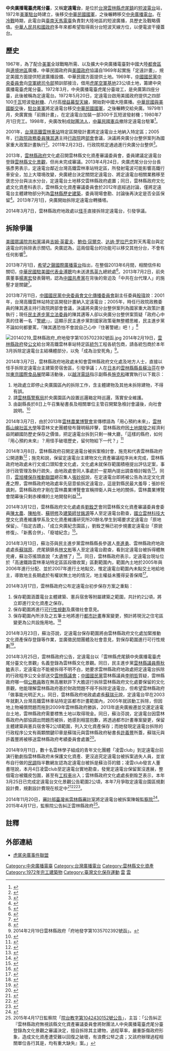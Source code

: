 {{coord|23|43|29.9|N|120|25|01.4|E|region:TW-YUN_type:landmark|display=title}}
'''中央廣播電臺虎尾分臺'''，又稱'''定遠電台'''，是位於[[台灣|台灣]][[雲林縣|雲林縣]][[虎尾鎮|虎尾鎮]]的[[短波電台|短波電台]]站，1972年[[美軍駐台|美軍駐台]]時建立，後移交[[中華民國國軍|中華民國國軍]]，之後輾轉移交[[中央廣播電台|中央廣播電台]]。在[[冷戰|冷戰]]時期，此電台與[[臺南天馬電臺|臺南天馬電臺]]負責對大陸地區的短波廣播，具歷史及戰略價值。[[中華人民共和國政府|中華人民共和國政府]]多年來都希望取得兩分台短波天線方位，以便電波干擾蓋台。

==歷史==
1967年，為了配合[[美軍|美軍]]全球戰略所需、以及擴大中央廣播電臺對中國大陸[[都會區|都會區]]與[[邊境地區|邊境地區]]廣播，中華民國政府與[[美國政府|美國政府]]協議自1969年起實施「定遠計畫」，規定美國方面提供短波廣播設備、中華民國方面提供土地。1969年，[[中國國民黨中央委員會|中國國民黨中央委員會]]向[[國防部空軍司令部|空軍總司令部]]預訓部接洽，借用[[虎尾空軍基地|虎尾空軍基地]]23公頃土地，籌建中央廣播電臺虎尾分臺。1972年3月，中央廣播電臺虎尾分臺竣工，是央廣第四座分臺，此後被稱為定遠電台。1972年5月20日，定遠電台啟用美國政府提供之四部100[[千瓦|千瓦]]短波[[發射機|發射機]]、八付高[[增益|增益]][[幕型天線|幕型天線]]，開始對中國大陸廣播。[[中華民國與美國關係|中華民國與美國斷交]]後，[[駐台美軍|駐台美軍]]將定遠電台移交[[中華民國國軍|中華民國國軍]]，之後輾轉交給央廣。1979年1月，央廣實施「前鋒計畫」，在定遠電台加裝一部300千瓦短波發射機；1980年7月1日完工。1998年，央廣改制成[[財團法人|財團法人]]，[[中華民國憲兵|中華民國憲兵]]撤除定遠電台駐軍<ref>{{cite news|author=|url=https://nchdb.boch.gov.tw/assets/overview/culturalLandscape/20140325000001|title=雲林縣虎尾鎮中央廣播電臺虎尾分臺|publisher=[[文化部文化資產局|文化部文化資產局]]國家文化資產網|date=2017|accessdate=2021-09-11}}</ref>。

2001年，[[台灣高鐵|台灣高鐵]][[雲林車站|雲林車站]]特定區開發計畫將定遠電台土地納入特定區；2005年，[[行政院政務委員|行政院政務委員]][[陳其邁|陳其邁]]主持[[行政院|行政院]]跨[[部會|部會]]會議，決議將央廣分台整併案列為國家重大政策計畫執行<ref>{{cite news|url=http://udn.com/NEWS/NATIONAL/NAT1/7952724.shtml| title=央廣天馬、定遠2分台 美戰略電台舊址 |author=洪哲政|work=[[聯合晚報|聯合晚報]] | date=2013-06-09}}</ref>。2011年2月23日，行政院核定通過進行央廣分台整併<ref>{{cite news| url=http://www.taiwanembassy.org/ct.asp?xItem=396229&ctNode=2221&mp=2| title=駐美代表處澄清媒體報導「中央廣播電台分台拆遷」事| work=[[駐美國臺北經濟文化代表處|駐美國臺北經濟文化代表處]]| date=2013-07-02| author=新聞稿| location=| accessdate=2014-09-13| deadurl=yes| archiveurl=https://web.archive.org/web/20140913174307/http://www.taiwanembassy.org/ct.asp?xItem=396229&ctNode=2221&mp=2| archivedate=2014-09-13}}</ref>。

2013年，[[雲林縣政府|雲林縣政府]]文化處召開雲林縣文化資產審議委員會，委員建議定遠電台登錄[[雲林縣文化景觀|雲林縣文化景觀]]，但尚未完成審議。2013年4月24日，央廣虎尾分台分台長張彥男表示，定遠電台鄰近台灣高鐵雲林車站特定區，所發射電波可能影響高鐵行車安全，加上大環境改變，央廣總台決定關閉定遠電台、將定遠電台相關業務移至褒忠分台與淡水分台，定遠電台土地移交雲林縣政府處置；同日，雲林縣政府文化處文化資產科表示，雲林縣文化資產審議委員會於2012年底經過討論，僅將定遠電台主體建物部分列為[[雲林縣歷史建築|雲林縣歷史建築]]，委員現場會勘、討論後再決定是否全區保留<ref>{{cite news | url=http://news.ltn.com.tw/news/local/paper/673526| title=央廣虎尾台宿舍區 改建將拆 地方爭保留|work=[[自由時報|自由時報]]| date=2013-04-25 | author=林國賢、鄭旭凱 | location=|accessdate=2014-09-13}}</ref>。2013年7月1日，央廣開始拆除定遠電台轉播塔。

2014年3月7日，雲林縣政府地政處以[[怪手|怪手]]直接拆除定遠電台，引發爭議。

==拆除爭議==
{{main|臺南天馬電臺#國際關注七一拆台爭議}}
[[美國眾議院|美國眾議院]][[共和黨_(美國)|共和黨]]議員[[吉姆·英霍夫|吉姆·英霍夫]]、[[鮑伯·寇爾克|鮑伯·寇爾克]]、[[达纳·罗拉巴克|达纳·罗拉巴克]]對天馬電台與定遠電台的拆除表示關切。央廣認為，這兩個電台的功能可以移交其他分台，不會有任何影響<ref name="BBC">{{cite news | url=http://www.bbc.co.uk/zhongwen/trad/china/2013/07/130702_taiwan_radio_station.shtml| title=美議員敦促台灣勿拆短波廣播轉播塔|work=[[BBC中文網|BBC中文網]]| date=2013-07-01 | author= | location=}}</ref>。

2013年7月1日，[[希望之聲國際廣播電台|希望之聲國際廣播電台]]指出，在整個2013年6月間，相關信件和關切，[[中華民國駐美國代表|中華民國駐美國代表]][[金溥聰|金溥聰]]均未送達[[馬英九|馬英九]]總統處<ref>{{cite news| url=http://big5.soundofhope.org/node/370044| title=金溥聰和央廣罔顧美方訴求 拆毀天馬台天線| work=希望之聲國際廣播電台| date=2013-07-01| author=| location=| deadurl=yes| archiveurl=https://web.archive.org/web/20130704043328/http://big5.soundofhope.org/node/370044| archivedate=2013-07-04}}</ref>。2013年7月2日，前央廣董事[[楊憲宏|楊憲宏]]發表聲明，認為[[中國共產黨|中國共產黨]]在背後的脅迫及「中共在台代理人」的施壓才是關鍵<ref name="楊憲宏聲明">{{cite news | url=http://big5.soundofhope.org/node/370184| title=央廣「自毀長城」 前董事楊憲宏發布聲明|work=希望之聲國際廣播電台| date=2013-07-02| author= 楊憲宏| location=}}</ref>。

2013年7月11日，[[中國國民黨中央委員會文化傳播委員會|中國國民黨中央委員會文化傳播委員會]]副主任委員[[殷瑋|殷瑋]]說：2001年，台灣高鐵雲林站特定區開發計畫納入定遠電台；2005年，時任行政院政務委員的陳其邁主持行政院跨部會會議，決議將央廣分台整併案列為國家重大政策計畫執行；現任[[民主進步黨|民主進步黨]][[立法委員|立法委員]]的陳其邁等人卻以央廣分台整併案質疑「政府心中真的住著一名『[[警總|警總]]』」，這顯示民主進步黨對國家政策毫無整體思維，民主進步黨不論如何都要罵，「陳其邁恐怕不會說自己心中『住著警總』吧！」<ref>{{Cite web|url=http://www.cna.com.tw/News/aIPL/201307110450.aspx|author=黃名璽|language=zh-tw|title=央廣分台整併 藍：綠執政決議|publisher=[[中央通訊社|中央通訊社]]|date=2013-07-11|accessdate=2013-07-12|archive-url=https://web.archive.org/web/20140308162507/http://www.cna.com.tw/News/aIPL/201307110450.aspx|archive-date=2014-03-08|dead-url=yes}}</ref>

[[File:20140219_雲林縣政府_府地發字第1035702392號函.jpg|thumb]]
2014年2月19日，[[雲林縣政府|雲林縣政府]]發[[公文|公文]]給台灣高鐵雲林車站特定區[[統包|統包]]工程各統包商，請各統包商於本年3月拆除定遠電台主結構體部分，以免「成為治安死角」<ref>2014年2月19日雲林縣政府「府地發字第1035702392號函」。</ref>。

2014年3月7日，雲林縣政府地政處未知會雲林縣政府文化處及地方人士，直接以怪手拆除定遠電台主建築旁宿舍區，引發爭議；人在[[日本|日本]]的[[雲林縣縣長|雲林縣縣長]][[蘇治芬|蘇治芬]]在參加[[東京國際食品展|東京國際食品展]]閉幕活動後，以[[越洋電話|越洋電話]]指示副縣長[[施克和|施克和]]確實執行以下裁示：
#地政處立即停止央廣園區內的拆除工作，含主體建物及其他未拆除建物，不得有誤。
#請[[雲林縣政府警察局|雲林縣警察局]]於央廣園區內設置巡邏箱定時巡邏，落實安全維護。
#由副縣長於8日上午召集秘書長及相關單位主管召開緊急檢討會議後，向社會說明。<ref>{{cite news| url=http://www.yunlin.gov.tw/News/detail.asp?id=201403080001| title=央廣虎尾分台遭拆除，蘇治芬震怒| work=雲林縣政府新聞參考資料| date=2014-03-08| author=雲林縣政府| location=| accessdate=2014-08-16| archive-url=https://web.archive.org/web/20140819083657/http://www.yunlin.gov.tw/News/detail.asp?id=201403080001| archive-date=2014-08-19| dead-url=yes}}</ref>

2014年3月7日，由於2013年[[雲林農業博覽會|雲林農業博覽會]]宣傳標語為「用心預約未來」，[[雲林縣山線社區大學|雲林縣山線社區大學]]等雲林文史團體發布聲明稿抨擊，雲林縣政府因[[土地開發|土地開發]]之經濟利益罔顧國防歷史保存之價值，把定遠電台拆到只剩一棟大廳，「這樣的縣府，如何『用心預約未來』？用怪手破壞歷史，留何物給下一代？」<ref>{{cite news | url=http://newtalk.tw/news/2014/03/07/45036.html| title=具歷史價值央廣虎尾分台遭拆 居民錯愕|work=[[新頭殼|新頭殼]]| date=2014-03-07 | author=李雲深| location=|accessdate=2014-03-15}}</ref>

2014年3月8日，雲林縣政府召開定遠電台被拆案檢討會，施克和代表雲林縣政府公開道歉<ref>{{cite news | url=http://www.chinatimes.com/realtimenews/20140308002749-260405| title=準文化資產 央廣虎尾分台遭拆 雲府道歉|work=[[中廣新聞|中廣新聞]]| date=2014-03-08 | author=龐清廉 | location=|accessdate=2014-03-15}}</ref>；施克和說，保留定遠電台主建物文化資產審議程序尚未完成，雲林縣政府地政處未行文或口頭知會文化處，文化處未就保存範圍積極提出評估定案，事涉行政管理及執行疏失，由地政處會同人事處於一星期內提出調查檢討報告<ref>{{cite news| url=http://www.cna.com.tw/news/aedu/201403080205-1.aspx| title=央廣虎尾台拆除 雲縣府查疏失| work=中央通訊社| date=2014-03-08| author=葉子綱| location=| accessdate=2014-03-08| archive-url=https://web.archive.org/web/20140308134003/http://www.cna.com.tw/news/aedu/201403080205-1.aspx| archive-date=2014-03-08| dead-url=yes}}</ref>。同日，[[雲旭樓保存推動聯盟|雲旭樓保存推動聯盟]]總召集人[[張妙祝|張妙祝]]說，在定遠電台即將被公告為法定文化資產之際，雲林縣政府地政處率先惡意偷拆定遠電台，這是對縣民最大羞辱；張妙祝諷刺，雲林縣政府才剛在雲林農業博覽會宣稱捍衛人與土地的關係，雲林農業博覽會閉幕後只剩赤裸裸的土地開發利益<ref>{{cite news | url=http://www.chinatimes.com/newspapers/20140309000317-260107| title=雲縣府起內訌 虎尾電台被偷拆|work=[[中國時報|中國時報]]| date=2014-03-09 | author=周麗蘭 | location=|accessdate=2014-03-09}}</ref>。

2014年3月12日，雲林縣政府文化處處長[[劉銓芝|劉銓芝]]會同雲林縣文化資產審議委員會委員[[陳太農|陳太農]]、[[陳柏年|陳柏年]]、[[蘇明修|蘇明修]]及[[建築師|建築師]][[甘銘源|甘銘源]]等人至定遠電台勘查，[[國立雲林科技大學|國立雲林科技大學]]文化資產維護學系及文化資產維護研究所20餘名學生到場要求定遠電台「原地保留」、「指定古蹟」、「成立央廣紀念園區」，劉銓芝稱已初步規畫定遠電台「原貌修復」、「新舊合併」、「廢墟紀念」<ref>{{cite news | url=http://www.chinatimes.com/newspapers/20140313001865-260107| title=央廣虎尾台遭拆|work=中國時報| date=2014-03-13 | author=張朝欣 | location=|accessdate=2014-03-15}}</ref>。

2014年3月13日，蘇治芬與民主進步黨雲林縣縣長參選人[[李進勇|李進勇]]、雲林縣政府地政處處長[[蘇瑞原|蘇瑞原]]、虎尾鎮鎮長[[林文彬|林文彬]]等人至定遠電台勘查，看到定遠電台被拆得體無完膚，蘇治芬搖頭直說「太遺憾了」<ref>{{cite news | url=http://udn.com/NEWS/DOMESTIC/DOM5/8546556.shtml| title=央廣虎尾分台遭拆 蘇治芬補救|work=[[聯合報|聯合報]]| date=2014-03-14 | author=蔡維斌 | location=|accessdate=2014-03-15}}</ref>。同日，雲林縣政府表示，定遠電台現址位於「高速鐵路雲林車站特定區區段徵收案」區劃範圍內，範圍內土地於2005年與2006年進行分配、並於2007年進行土地點交，惟定遠電台範圍內未點交土地給地主，導致地主長期處於有權狀無土地的情況，地主權益未獲得妥善保障<ref>{{cite news| url=http://www.yunlin.gov.tw/News/detail.asp?id=201403130002| title=蘇治芬縣長視察央廣虎尾分台| work=雲林縣政府新聞參考資料| date=2014-03-13| author=雲林縣政府| location=| accessdate=2014-08-16| archive-url=https://web.archive.org/web/20190207130624/https://www.yunlin.gov.tw/News/detail.asp?id=201403130002| archive-date=2019-02-07| dead-url=yes}}</ref>。

2014年3月17日，雲林縣政府公布定遠電台初步保存方案之重點：
#保存範圍涵蓋電台主體建築、憲兵宿舍等附屬建築之範圍，共計約2公頃，將立即進行文化資產之保存。 
#保存範圍將進行[[可行性研究|可行性規劃]]及廣徵社會意見。
#保存範圍內所涉及之五筆土地將進行[[都市計畫|都市計畫]]專案變更，預計將現況之住宅區變更為公共設施用地。<ref>{{cite news| url=http://www.yunlin.gov.tw/newskm/index-1.asp?m=9&m1=6&m2=45&id=201403170004| title=央廣虎尾分台遭拆除 縣府補救之策| work=雲林縣政府新聞參考資料| date=2014-03-17| author=雲林縣政府| location=| accessdate=2014-03-23| archive-url=https://web.archive.org/web/20140323105849/http://www.yunlin.gov.tw/newskm/index-1.asp?m=9&m1=6&m2=45&id=201403170004| archive-date=2014-03-23| dead-url=yes}}</ref>

2014年3月23日，蘇治芬說，定遠電台保存範圍將由雲林縣政府文化處加緊推動文化資產保存登錄等作業，並廣徵民間團體及社會意見，對保存範圍進行可行性規劃<ref>{{cite news | url=http://www.cna.com.tw/news/aloc/201403230208-1.aspx| title=辦專案變更 保存央廣虎尾台|work=中央通訊社| date=2014-03-23 | author=葉子綱 | location=|accessdate=2014-08-16}}</ref>。

2014年3月25日，雲林縣政府公告，定遠電台以「雲林縣虎尾鎮中央廣播電臺虎尾分臺文化景觀」名義登錄為雲林縣文化景觀。同日，民主進步黨[[雲林縣議員|雲林縣議員]][[蔡秋敏|蔡秋敏]]表示，定遠電台不能被拆得不明不白，她要求雲林縣政府地政處把定遠電台拆除的行政程序公文全部送交[[雲林縣議會|雲林縣議會]]；[[中國國民黨|中國國民黨]]雲林縣議員[[李明哲_(中國國民黨)|李明哲]]質疑，雲林縣政府哪一個[[公務員|公務員]]敢在無高層默許下大膽逕行拆除雲林縣政府文化處要保留的文化景觀，他能理解雲林縣政府基於財政問題不得不拆除定遠電台，但希望雲林縣政府「做事能光明正大」。同日，雲林縣政府地政處處長[[蘇瑞元|蘇瑞元]]說，定遠電台早在2003年就劃入台灣高鐵雲林車站特定區都市計畫範圍內，2005年就該動工拆除，但因地上物補償問題而拖到2009年雲林縣政府勝訴，2013年底央廣搬遷並交還定遠電台土地，雲林縣政府需要標售土地以取得現金。同日，蘇治芬說，定遠電台因雲林縣政府內部協調出問題而被拆，她感到相當抱歉，將透過都市計畫專案變更，保留主體建築與憲兵宿舍等2公頃範圍，列入文化資產保存；而她發現定遠電台拆除的行政程序公文有兩顆關鍵印章是蘇瑞元與雲林縣政府秘書長[[許義豐|許義豐]]所蓋，蘇瑞元與許義豐將被移送雲林縣政府考績委員會處置<ref>{{cite news | url=http://news.ltn.com.tw/news/local/paper/765179| title=拆央廣虎尾分台 將懲秘書長、地政處長|work=自由時報| date=2014-03-26 | author=鄭旭凱 | location=|accessdate=2014-11-08}}</ref>。

2014年9月11日，數十名雲林學子組成的青年文化團體「凌雲club」到定遠電台前演行動劇指雲林縣政府未保護文化資產、更沒追究定遠電台被拆案過失人員，並宣布自行做的[[民調|民調]]指半數網友認為定遠電台被拆是蘇治芬的錯；凌雲club發言人董書瑄說，本月4日凌雲club至定遠電台實地勘查，發覺定遠電台保留案沒進展，整個電台被鐵皮包圍，甚至有[[工程車|工程車]]出入；雲林縣政府文化處處長劉銓芝表示，本年3月25日已完成定遠電台文化景觀公告範圍2公頃，本年7月爭取定遠電台園區規劃設計費，規劃設計費現在核定中<ref>{{cite news | url=http://udn.com/NEWS/DOMESTIC/DOM5/8930551.shtml| title=央廣分台拆後不管 雲學子「演」不滿|work=聯合報| date=2014-09-12 | author=姜宜菁 | location=|accessdate=2014-09-13}}</ref><ref>{{cite news | url=http://history.n.yam.com/greatnews/arts/20140911/20140911545222.html| title=不滿央廣虎尾台遭拆除，雲林縣青年團凌雲club質問「誰是雲林的文化兇手」？|work=[[大成報|大成報]]| date=2014-09-11 | author=張立明 | location=|accessdate=2014-11-08}}</ref><ref>{{cite news| url=http://www.yunlin.gov.tw/newskm/index-1.asp?m=9&m1=6&m2=45&id=201409110002| title=央廣虎尾分台保存式開發－營造冷戰時期軍事史生態博物館| work=雲林縣政府新聞參考資料| date=2014-09-11| author=雲林縣政府| location=| accessdate=2014-09-13| archive-url=https://web.archive.org/web/20140913170220/http://www.yunlin.gov.tw/newskm/index-1.asp?m=9&m1=6&m2=45&id=201409110002| archive-date=2014-09-13| dead-url=yes}}</ref>。

2014年11月20日，[[中華民國審計部|審計部臺灣省雲林縣審計室]]將定遠電台被拆案陳報[[監察院|監察院]]<ref>{{cite news| url=https://www.audit.gov.tw/files/15-1000-2114,c148-1.php| title=雲林縣政府未依照雲林縣文化資產審議委員會將財團法人中央廣播電臺虎尾分臺登錄為文化景觀之決定，逕予拆除其主建物，造成文化資產難以回復之破壞，經陳報監察院，業由監察院糾正| work=審計部| date=2015-05-27| author=審計部臺灣省雲林縣審計室| location=| accessdate=2017-05-19 | quote=民國（下同）92年間，雲林縣政府將虎尾分臺納入高速鐵路雲林車站特定區區段徵收計畫開發範圍，但考量播音任務不可中斷等因素，同意虎尾分臺採先建後拆方式於102年底前完成搬遷；然於搬遷作業期間，雲林縣文化資產審議委員會依《文化資產保存法》第3、4、6及54條等相關規定，於101年12月1日審議決定將虎尾分臺登錄為文化景觀。審計部臺灣省雲林縣審計室查核發現：雲林縣政府未公告登錄虎尾分臺為文化景觀，反以避免虎尾分臺成治安死角為由，於103年3月7日派工拆除；直至文化界人士發現制止，主建物已遭拆除三分之二以上。且於媒體披露後，該府始辦理公告登錄作業；又據其概估，虎尾分臺主建物之保存維修經費約5,925萬餘元。造成文化資產難以回復之破壞，且有浪費公帑之虞。經於103年11月20日陳報監察院，嗣經該院立案調查後，於104年4月16日糾正雲林縣政府。（詳監察院公報第2954期）}}{{Dead link|date=2018年7月 |bot=InternetArchiveBot |fix-attempted=yes }}</ref>。2015年4月17日，監察院公告糾正雲林縣政府<ref>2015年4月17日監察院「[https://www.cy.gov.tw/AP_HOME/Op_Upload/eDoc/%E5%85%AC%E5%A0%B1/104/1040000132954(%E5%85%A8).pdf 院台教字第1042430152號公告]」，主旨：「公告糾正『雲林縣政府無視該縣文化資產審議委員會將財團法人中央廣播電臺虎尾分臺登錄為文化景觀之審議決定，擅自拆除其主建物，過程草率，嚴重斲傷政府形象，造成文化資產遭受難以回復之破壞，有浪費公帑之虞；又該府辦理過程相關單位各行其是，均有重大缺失』案。」</ref>。

==註釋==
{{reflist|2}}

==外部連結==
* [https://www.facebook.com/pages/%E8%99%8E%E5%B0%BE%E5%A4%AE%E5%BB%A3%E4%BA%8B%E4%BB%B6%E8%81%AF%E7%9B%9F/1556326254592396 虎尾央廣事件聯盟]

{{雲林縣文化資產}}
[[Category:中央廣播電臺|Category:中央廣播電臺]]
[[Category:台灣廣播電台|Category:台灣廣播電台]]
[[Category:雲林縣文化資產|Category:雲林縣文化資產]]

[[Category:1972年完工建築物|Category:1972年完工建築物]]
[[Category:臺灣文化保存運動|Category:臺灣文化保存運動]]
[[Category:臺灣軍事設施類文化資產|雲]]
[[Category:台灣文化資產史|雲]]